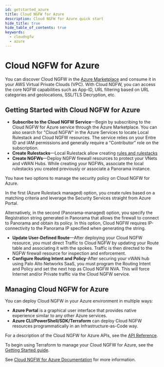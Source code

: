 ```yaml
---
id: getstarted_azure
title: Cloud NGFW for Azure
description: Cloud NGFW for Azure quick start
hide_title: true
hide_table_of_contents: true
keywords:
  - cloudngfw
  - azure
---
```


# Cloud NGFW for Azure

You can discover Cloud NGFW in the [Azure Marketplace](https://portal.azure.com/#view/Microsoft_Azure_Marketplace/GalleryItemDetailsBladeNopdl/id/paloaltonetworks.pan_swfw_cloud_ngfw/selectionMode~/false/resourceGroupId//resourceGroupLocation//dontDiscardJourney~/false/selectedMenuId/favorites/launchingContext~/%7B%22galleryItemId%22%3A%22paloaltonetworks.pan_swfw_cloud_ngfwpanw-cloud-ngfw-payg%22%2C%22source%22%3A%5B%22GalleryFeaturedMenuItemPart%22%2C%22VirtualizedTileDetails%22%5D%2C%22menuItemId%22%3A%22home%22%2C%22subMenuItemId%22%3A%22Search%20results%22%2C%22telemetryId%22%3A%22c4fa50f9-c45a-42bf-a54e-9f2158d1cd7b%22%7D/searchTelemetryId/b022cb42-66e1-4631-87cb-f40466ab6d29) and consume it in your AWS Virtual Private Clouds (VPC). With Cloud NGFW, you can access the core NGFW capabilities such as App-ID, URL filtering based on URL categories and geolocations, SSL/TLS Decryption, etc.

## Getting Started with Cloud NGFW for Azure

- **Subscribe to the Cloud NGFW Service**—Begin by subscribing to the Cloud NGFW for Azure service through the Azure Marketplace. You can also search for "Cloud NGFW" in the Azure Services to locate Local Rulestack and Cloud NGFW resources. The service relies on your Entre ID and IAM permissions and generally require a "Contributor" role on the subscription.
- **Create Rulestacks**—Local Rulestack allow creating [rules and rulestacks](https://docs.paloaltonetworks.com/cloud-ngfw/azure/cloud-ngfw-for-azure/native-policy-management)
- **Create NGFWs**—Deploy NGFW firewall resources to protect your VNets and vWAN Hubs. While creating your NGFWs, associate the local rulestacks you created previously or associate a Panorama instance.

You have two options to manage the security policy on Cloud NGFW for Azure. 

In the first (Azure Rulestack managed) option, you create rules based on a matching criteria and leverage the Security Services straight from Azure Portal. 

Alternatively, in the second (Panorama-managed) option, you specify the Registration string generated in Panorama that allows the firewall to connect to Panorama and obtain its policy. In this option, Cloud NGFW requires IP-connectivity to the Panorama IP specified when generating the string.

- **Update User-Defined Route**—After deploying your Cloud NGFW resource, you must direct Traffic to Cloud NGFW by updating your Route table and associating it with the spokes. Traffic is then directed to the NGFW firewall resource for inspection and enforcement.
- **Configure Routing Intent and Policy**-After securing your vWAN hub using Palo Alto Networks SaaS, you must program the Routing Intent and Policy and set the next hop as Cloud NGFW NVA. This will force Internet and/or Private traffic via the Cloud NGFW service.

## Managing Cloud NGFW for Azure

You can deploy Cloud NGFW in your Azure environment in multiple ways:

- **Azure Portal** is a graphical user interface that provides native experience similar to any other Azure services.
- **Azure CLI/PowerShell/SDK/Terraform** can deploy Cloud NGFW resources programmatically in an Infrastructure-as-Code way.

For a description of the Cloud NGFW for Azure APIs, see the [API Reference](/cloudngfw/azure/api).

To begin using Terraform to manage your Cloud NGFW for Azure, see the [Getting Started guide](/terraform/docs/cloudngfw/azure/tutorials/intro/).

See [Cloud NGFW for Azure Documentation](https://docs.paloaltonetworks.com/cloud-ngfw/azure/cloud-ngfw-for-azure/getting-started-with-cngfw-for-azure) for more information.
